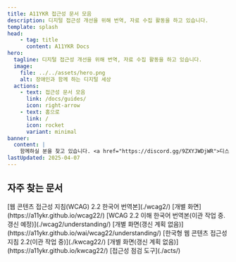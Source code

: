 ```yaml
---
title: A11YKR 접근성 문서 모음
description: 디지털 접근성 개선을 위해 번역, 자료 수집 활동을 하고 있습니다.
template: splash
head:
    - tag: title
      content: A11YKR Docs
hero:
  tagline: 디지털 접근성 개선을 위해 번역, 자료 수집 활동을 하고 있습니다.
  image:
    file: ../../assets/hero.png
    alt: 장애인과 함께 하는 디지털 세상
  actions:
    - text: 접근성 문서 모음
      link: /docs/guides/
      icon: right-arrow
    - text: 홈으로
      link: /
      icon: rocket
      variant: minimal
banner:
  content: |
    함께하실 분을 찾고 있습니다. <a href="https://discord.gg/9ZXYJWDjWR">디스코드 참여하기</a>
lastUpdated: 2025-04-07
---
```



## 자주 찾는 문서

<CardGrid>
	<Card title="WCAG 2.2 번역본" icon="document">
		[웹 콘텐츠 접근성 지침(WCAG) 2.2 한국어 번역본](./wcag2/)   
		[개별 화면<Icon name="external" label="외부 링크" />](https://a11ykr.github.io/wcag22/)
	</Card>
	<Card title="WCAG 2.2 Understanding 번역본" icon="document">
		[WCAG 2.2 이해 한국어 번역본(이관 작업 중. 갱신 예정)](./wcag2/understanding/)   
		[개별 화면(갱신 계획 없음)<Icon name="external" label="외부 링크" />](https://a11ykr.github.io/wai/wcag22/understanding/)
	</Card>
	<Card title="KWCAG 2.2 온라인판" icon="document">
		[한국형 웹 콘텐츠 접근성 지침 2.2(이관 작업 중)](./kwcag22/)   
		[개별 화면(갱신 계획 없음)<Icon name="external" label="외부 링크" />](https://a11ykr.github.io/kwcag22/)
	</Card>
	<Card title="접근성 점검 도구 소개" icon="document">
		[접근성 점검 도구](./acts/)
	</Card>
</CardGrid>